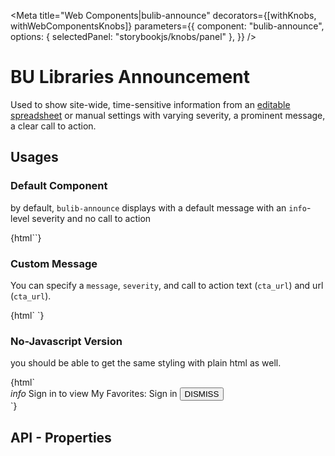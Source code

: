
<Meta 
  title="Web Components|bulib-announce"
  decorators={[withKnobs, withWebComponentsKnobs]}
  parameters={{
    component: "bulib-announce",
    options: { selectedPanel: "storybookjs/knobs/panel" },
  }}
/>

# BU Libraries Announcement 

Used to show site-wide, time-sensitive information from an [editable spreadsheet](https://docs.google.com/spreadsheets/d/1ElW0CUOV3LvcHuYxK2BZfFjo65a-XDrlNJtnrelA6tM/edit#gid=0)
  or manual settings with varying severity, a prominent message, a clear call to action.

## Usages 

### Default Component

by default, `bulib-announce` displays with a default message with an `info`-level severity and no call to action

<Preview withToolbar>
  <Story name="default">
    {html`<bulib-announce debug></bulib-announce>`}
  </Story>
</Preview>

### Custom Message

You can specify a `message`, `severity`, and call to action text (`cta_url`) and url (`cta_url`). 

<Preview withToolbar>
  <Story name="message-success-cta">
    {html`
      <bulib-announce message="this is a custom message" severity="success" debug
        cta_text="click me" cta_url="https://github.com/bulib/bulib-wc"></bulib-announce>`}
  </Story>
</Preview>

### No-Javascript Version

you should be able to get the same styling with plain html as well.

<Preview withToolbar>
  <Story name="nojs-announce">
    {html`
      <bulib-announce style="display: none;"></bulib-announce>
      <div class="announce-banner layout-align-center-center layout-row flex warn" ng-if="$ctrl.showBanner()">
        <i class="material-icons">info</i>
        <span class="message">Sign in to view My Favorites: 
          <span translate="eshelf.signin.title">Sign in</span></button>
        </span>
        <button>DISMISS</button>
      </div>
    `}
  </Story>
</Preview>


## API - Properties 

<Props of="bulib-announce" />

